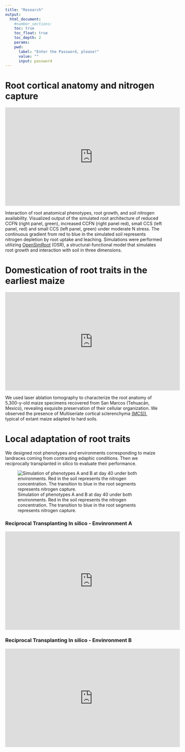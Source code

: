 ```yaml
---
title: "Research"
output:
  html_document:
    #number_sections:
    toc: true
    toc_float: true
    toc_depth: 2
    params:
    pwd:
      label: "Enter the Password, please!"
      value: ""
      input: password
---
```

<head>
<!-- Google tag (gtag.js) -->
<script async src="https://www.googletagmanager.com/gtag/js?id=G-ERV5WXQZ44"></script>
<script>
  window.dataLayer = window.dataLayer || [];
  function gtag(){dataLayer.push(arguments);}
  gtag('js', new Date());

  gtag('config', 'G-ERV5WXQZ44');
</script>
</head> 

# __Root cortical anatomy and nitrogen capture__


<iframe width="560" height="315" src="https://www.youtube.com/embed/Kvpb8mneHgs" title="YouTube video player" frameborder="0" allow="accelerometer; autoplay; clipboard-write; encrypted-media; gyroscope; picture-in-picture; web-share" allowfullscreen></iframe>

Interaction of root anatomical phenotypes, root growth, and soil nitrogen availability. Visualized output of the simulated root architecture of reduced CCFN (right panel, green), increased CCFN (right panel red), small CCS (left panel, red) and small CCS (left panel, green) under moderate N stress. The continuous gradient from red to blue in the simulated soil represents nitrogen depletion by root uptake and leaching. Simulations were performed utilizing [OpenSimRoot](https://rootmodels.gitlab.io/) (OSR), a structural-functional model that simulates root growth and interaction with soil in three dimensions.

# __Domestication of root traits in the earliest maize__

<iframe width="560" height="315" src="https://www.youtube.com/embed/XZTEIv52eaw" title="YouTube video player" frameborder="0" allow="accelerometer; autoplay; clipboard-write; encrypted-media; gyroscope; picture-in-picture; web-share" allowfullscreen></iframe>

We used laser ablation tomography to characterize the root anatomy of 5,300-y-old maize specimens recovered from San Marcos (Tehuacán, Mexico), revealing exquisite preservation of their cellular organization. We observed the presence of Multiseriate cortical sclerenchyma [(MCS))](https://www.pnas.org/doi/10.1073/pnas.2012087118), typical of extant maize adapted to hard soils.


# __Local adaptation of root traits__

We designed root phenotypes and environments corresponding to maize landraces coming from contrasting edaphic conditions. Then we reciprocally transplanted in silico to evaluate their performance.


![Simulation of phenotypes A and B at day 40 under both environments. Red in the soil represents the nitrogen concentration. The transition to blue in the root segments represents nitrogen capture.](reciprocal.png)

### Reciprocal Transplanting In silico - Envinronment A

<iframe width="560" height="315" src="https://www.youtube.com/embed/woIibJjGRpo" title="YouTube video player" frameborder="0" allow="accelerometer; autoplay; clipboard-write; encrypted-media; gyroscope; picture-in-picture; web-share" allowfullscreen></iframe>

### Reciprocal Transplanting In silico - Envinronment B

<iframe width="560" height="315" src="https://www.youtube.com/embed/toQBu0TGq3E" title="YouTube video player" frameborder="0" allow="accelerometer; autoplay; clipboard-write; encrypted-media; gyroscope; picture-in-picture; web-share" allowfullscreen></iframe>









